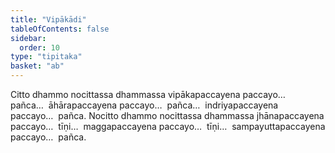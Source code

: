 ```yaml
---
title: "Vipākādi"
tableOfContents: false
sidebar:
  order: 10
type: "tipitaka"
basket: "ab"
---
```



<DynamicBreadcrumb />

<Division number="81">

<Paragraph number="2517">
Citto dhammo nocittassa dhammassa vipākapaccayena paccayo…  pañca…  āhārapaccayena paccayo…  pañca…  indriyapaccayena paccayo…  pañca. Nocitto dhammo nocittassa dhammassa jhānapaccayena paccayo…  tīṇi…  maggapaccayena paccayo…  tīṇi…  sampayuttapaccayena paccayo…  pañca.
</Paragraph>
</Division>